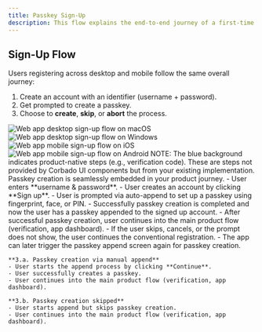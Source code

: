 ```yaml
---
title: Passkey Sign-Up
description: This flow explains the end-to-end journey of a first-time user creating an account. It covers how identifiers are captured, passkeys are created, and fallback credentials (like passwords or MFA) are introduced.
---
```


## Sign-Up Flow

Users registering across desktop and mobile follow the same overall journey:

1. Create an account with an identifier (username + password).
2. Get prompted to create a passkey.
3. Choose to **create**, **skip**, or **abort** the process.

<Tabs>
  <Tab title="macOS">
    <Frame caption="macOS sign-up flow">
      <img src="/images/authentication-flow/web-app/desktop/sign-up-flow-macos.png" alt="Web app desktop sign-up flow on macOS" />
    </Frame>
  </Tab>

<Tab title="Windows">
    <Frame caption="Windows sign-up flow">
        <img
            src="/images/authentication-flow/web-app/desktop/sign-up-flow-windows.png"
            alt="Web app desktop sign-up flow on Windows"
        />
    </Frame>
</Tab>

<Tab title="iOS">
    <Frame caption="iOS sign-up flow">
        <img
            src="/images/authentication-flow/web-app/mobile/sign-up-flow-ios.png"
            alt="Web app mobile sign-up flow on iOS"
        />
    </Frame>
</Tab>

  <Tab title="Android">
    <Frame caption="Android sign-up flow">
      <img src="/images/authentication-flow/web-app/mobile/sign-up-flow-android.png" alt="Web app mobile sign-up flow on Android" />
    </Frame>
  </Tab>
</Tabs>

<Info>
    NOTE: The blue background indicates product-native steps (e.g., verification
    code). These are steps not provided by Corbado UI components but from your
    existing implementation. Passkey creation is seamlessly embedded in your
    product journey.
</Info>

<Steps>
  <Step title="Registration with identifier method">
    - User enters **username & password**.
    - User creates an account by clicking **Sign up**.
  </Step>

  <Step title="Auto-append immediately after registration">
    - User is prompted via auto-append to set up a passkey using fingerprint,
    face, or PIN.
    - Successfully passkey creation is completed and now the user has a passkey appended to the signed up
    account.
    - After successful passkey creation, user continues into the main product flow (verification, app dashboard).
  </Step>
  <Step title="Auto-append aborted/cancelled or skipped">
    - If the user skips, cancels, or the prompt does not show, the user continues the conventional registration. 
    - The app can later trigger the passkey append screen again for passkey creation.

    **3.a. Passkey creation via manual append**
    - User starts the append process by clicking **Continue**.
    - User successfully creates a passkey.
    - User continues into the main product flow (verification, app dashboard).

    **3.b. Passkey creation skipped**
    - User starts append but skips passkey creation.
    - User continues into the main product flow (verification, app dashboard).

  </Step>

</Steps>
